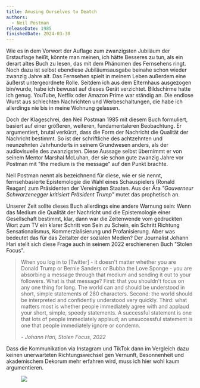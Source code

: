 ```yaml
---
title: Amusing Ourselves to Deatch
authors:
  - Neil Postman
releaseDate: 1985
finishedDate: 2024-03-30
---
```


<BookHeading frontmatter={frontmatter} />

Wie es in dem Vorwort der Auflage zum zwanzigsten Jubiläum der Erstauflage heißt, könnte man meinen, ich hätte Besseres zu tun, als ein derart altes Buch zu lesen, das mit dem Phänomen des Fernsehens ringt. Noch dazu ist selbst ebendiese Jubiläumsausgabe beinahe schon wieder zwanzig Jahre alt. Das Fernsehen spielt in meinem Leben außerdem eine äußerst untergeordnete Rolle. Seitdem ich aus dem Elternhaus ausgezogen bin/wurde, habe ich bewusst auf dieses Gerät verzichtet.  Bildschirme hatte ich genug. YouTube, Netflix oder Amazon Prime war ständig an. Die endlose Wurst aus schlechten Nachrichten und Werbeschaltungen, die habe ich allerdings nie bis in meine Wohnung gelassen.

Doch der Klageschrei, den Neil Postman 1985 mit diesem Buch formuliert, basiert auf einer größeren, weiteren, fundamentaleren Beobachtung. Er argumentiert, brutal verkürzt, dass die Form der Nachricht die Qualität der Nachricht bestimmt. So ist der schriftliche des achtzehnten und neunzehnten Jahrhunderts in seinem Grundwesen anders, als der audiovisuelle des zwanzigsten. Diese Aussage selbst übernimmt er von seinem Mentor Marshal McLuhan, der sie schon gute zwanzig Jahre vor Postman mit "the medium is the message" auf den Punkt brachte.

Neil Postman nennt als bezeichnend für diese, wie er sie nennt, fernsehbasierte Epistemologie die Wahl eines Schauspielers (Ronald Reagan) zum Präsidenten der Vereinigten Staaten. Aus der Ära *"Gouverneur Schwarzenegger kritisiert Präsident Trump"* mutet das prophetisch an.

Unserer Zeit sollte dieses Buch allerdings eine andere Warnung sein: Wenn das Medium die Qualität der Nachricht und die Epistemologie einer Gesellschaft bestimmt, klar, dann war die Zeitenwende vom gedruckten Wort zum TV ein klarer Schritt von Sein zu Schein, ein Schritt Richtung Sensationalismus, Kommerzialisierung und Profanisierung. Aber was bedeutet das für das Zeitalter der sozialen Medien? Der Journalist Johann Hari stellt sich diese Frage auch in seinem 2022 erschienenen Buch "Stolen Focus". <blockquote><p>When you log in to [Twitter] - it doesn't matter whether you are Donald Trump or Bernie Sanders or Bubba the Love Sponge - you are absorbing a message through that medium and sending it out to your followers. What is that message? First: that you shouldn't focus on any one thing for long. The world can and should be understood in short, simple statements of 280 characters. Second: the world should be interpreted and confidently understood very quickly. Third: what matters most is whether people immediately agree with and applaud your short, simple, speedy statements. A successful statement is one that lots of people immediately applaud; an unsuccessful statement is one that people immediately ignore or condemn.</p><footer><cite>- Johann Hari, <i>Stolen Focus, 2022</i></cite></footer></blockquote>

Dass die Kommunikation via Instagram und TikTok dann im Vergleich dazu keinen unerwarteten Richtungswechsel gen Vernunft, Besonnenheit und akademischem Dekorum mehr erfahren wird, muss ich hier wohl kaum argumentieren.

<figure class="fullwidth">
  <img src="/img/book-versus-tv.webp" aria-hidden />
</figure>
